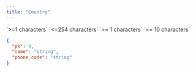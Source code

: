 ```yaml
---
title: "Country"
---
```


<ResponseField name="pk" type="integer" />

<ResponseField name="name" type="integer" required>
  `>=1 characters` `<=254 characters`
</ResponseField>

<ResponseField name="phone_code" type="string" required >
`>= 1 characters` `<= 10 characters`
</ResponseField>

<ResponseExample>

```json
{
  "pk": 0,
  "name": "string",
  "phone_code": "string"
}
```

</ResponseExample>
